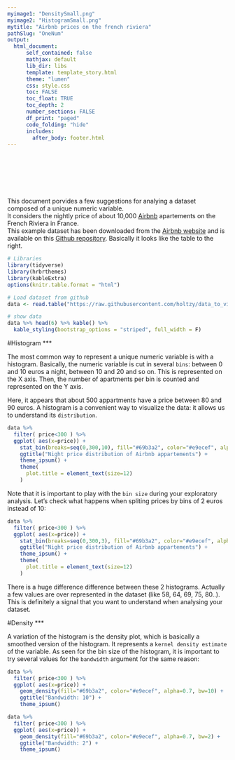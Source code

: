 ```yaml
---
myimage1: "DensitySmall.png"
myimage2: "HistogramSmall.png"
mytitle: "Airbnb prices on the french riviera"
pathSlug: "OneNum"
output:
  html_document:
      self_contained: false
      mathjax: default
      lib_dir: libs
      template: template_story.html
      theme: "lumen"
      css: style.css
      toc: FALSE
      toc_float: TRUE
      toc_depth: 2
      number_sections: FALSE
      df_print: "paged"
      code_folding: "hide"
      includes:
        after_body: footer.html
---
```


<br><br>
<div class="mycontent">






<div class = "row">
<div class = "col-md-8">
<br><br><br>This document porvides a few suggestions for analying a dataset composed of a unique numeric variable.<br> It considers the nightly price of about 10,000 [Airbnb](https://www.airbnb.fr) apartements on the French Riviera in France.<br>This example dataset has been downloaded from the [Airbnb website](http://insideairbnb.com/get-the-data.html) and is available on this [Github repository](https://github.com/holtzy/data_to_viz/tree/master/Example_dataset). Basically it looks like the table to the right.
</div>
<div class = "col-md-4">
```r
# Libraries
library(tidyverse)
library(hrbrthemes)
library(kableExtra)
options(knitr.table.format = "html")

# Load dataset from github
data <- read.table("https://raw.githubusercontent.com/holtzy/data_to_viz/master/Example_dataset/1_OneNum.csv", header=TRUE)

# show data
data %>% head(6) %>% kable() %>%
  kable_styling(bootstrap_options = "striped", full_width = F)
```
</div>
</div>










#Histogram
***

The most common way to represent a unique numeric variable is with a histogram. Basically, the numeric variable is cut in several `bins`: between 0 and 10 euros a night, between 10 and 20 and so on. This is represented on the X axis. Then, the number of apartments per bin is counted and represented on the Y axis.

Here, it appears that about 500 appartments have a price between 80 and 90 euros. A histogram is a convenient way to visualize the data: it allows us to understand its `distribution`.

```r
data %>%
  filter( price<300 ) %>%
  ggplot( aes(x=price)) +
    stat_bin(breaks=seq(0,300,10), fill="#69b3a2", color="#e9ecef", alpha=0.9) +
    ggtitle("Night price distribution of Airbnb appartements") +
    theme_ipsum() +
    theme(
      plot.title = element_text(size=12)
    )
```

Note that it is important to play with the `bin size` during your exploratory analysis. Let's check what happens when spliting prices by bins of 2 euros instead of 10:

```r
data %>%
  filter( price<300 ) %>%
  ggplot( aes(x=price)) +
    stat_bin(breaks=seq(0,300,3), fill="#69b3a2", color="#e9ecef", alpha=0.9) +
    ggtitle("Night price distribution of Airbnb appartements") +
    theme_ipsum() +
    theme(
      plot.title = element_text(size=12)
    )
```

There is a huge difference difference between these 2 histograms. Actually a few values are over represented in the dataset (like 58, 64, 69, 75, 80..). This is definitely a signal that you want to understand when analysing your dataset.






#Density
***

A variation of the histogram is the density plot, which is basically a smoothed version of the histogram. It represents a `kernel density estimate` of the variable. As seen for the bin size of the histogram, it is important to try several values for the `bandwidth` argument for the same reason:

<div class = "row">

<div class = "col-md-6">
```r
data %>%
  filter( price<300 ) %>%
  ggplot( aes(x=price)) +
    geom_density(fill="#69b3a2", color="#e9ecef", alpha=0.7, bw=10) +
    ggtitle("Bandwidth: 10") +
    theme_ipsum()
```
</div>

<div class = "col-md-6">
```r
data %>%
  filter( price<300 ) %>%
  ggplot( aes(x=price)) +
    geom_density(fill="#69b3a2", color="#e9ecef", alpha=0.7, bw=2) +
    ggtitle("Bandwidth: 2") +
    theme_ipsum()
```

</div>







</div>














